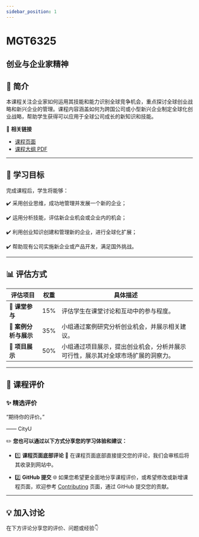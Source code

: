 ```yaml
---
sidebar_position: 1
---
```


# MGT6325
## 创业与企业家精神

## **📘 简介**
本课程关注企业家如何运用其技能和能力识别全球竞争机会，重点探讨全球创业战略和新兴企业的管理。课程内容涵盖如何为跨国公司或小型新兴企业制定全球化创业战略，帮助学生获得可以应用于全球公司成长的新知识和技能。

🔗 **相关链接**
- [课程页面](https://www.cityu.edu.hk/catalogue/pg/202425/course/MGT6325.htm)
- [课程大纲 PDF](https://www.cityu.edu.hk/catalogue/pg/202425/course/MGT6325.pdf)

---

## **🎯 学习目标**

完成课程后，学生将能够：

✔️ 采用创业思维，成功地管理并发展一个新的企业；

✔️ 运用分析技能，评估新企业机会或企业内的机会；

✔️ 利用创业知识创建和管理新的企业，进行全球化扩展；

✔️ 帮助现有公司实施新企业或产品开发，满足国外挑战。

---

## **📊 评估方式**

| **评估项目**           | **权重** | **具体描述**                                                                                       |
|-----------------------|---------|---------------------------------------------------------------------------------------------------|
| **📄 课堂参与**        | 15%     | 评估学生在课堂讨论和互动中的参与程度。                                                          |
| **📄 案例分析与展示**  | 35%     | 小组通过案例研究分析创业机会，并展示相关建议。                                                   |
| **📄 项目展示**        | 50%     | 小组通过项目展示，提出创业机会，分析并展示可行性，展示其对全球市场扩展的洞察力。               |

---

## **💬 课程评价**

### ✨ **精选评价**
<div className={commentStyles.commentBox}>
    <p className={commentStyles.commentText}>
        “期待你的评价。”
    </p>
    <p className={commentStyles.commentAuthor}>—— CityU</p>
</div>

✏️ **您也可以通过以下方式分享您的学习体验和建议：**

- 1️⃣ **课程页面底部评论**
💬 在课程页面底部直接提交您的评论，我们会审核后将其收录到网站中。

- 2️⃣ **GitHub 提交**
🌐 如果您希望更全面地分享课程评价，或希望修改或新增课程页面，欢迎参考 [Contributing](https://penjc.github.io/CityU/contributing) 页面，通过 GitHub 提交您的贡献。


---

## **💡 加入讨论**

在下方评论分享您的评价、问题或经验👇
<Utterances />